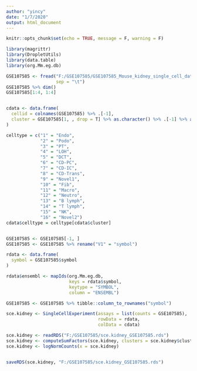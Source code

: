 ```yaml
---
author: "yincy"
date: "1/7/2020"
output: html_document
---
```


```r
knitr::opts_chunk$set(echo = TRUE, message = F, warning = F)
```

```r
library(magrittr)
library(DropletUtils)
library(data.table)
library(org.Mm.eg.db)
```

```r
GSE107585 <- fread("F:/GSE107585/GSE107585_Mouse_kidney_single_cell_datamatrix.txt.gz", 
                   sep = "\t")
GSE107585 %>% dim()
GSE107585[1:4, 1:4]


cdata <- data.frame(
  cellid = colnames(GSE107585) %>% .[-1], 
  cluster = GSE107585[1, , drop = T] %>% as.character() %>% .[-1] %>% as.integer()
)

celltype = c("1" = "Endo", 
             "2" = "Podo", 
             "3" = "PT", 
             "4" = "LOH", 
             "5" = "DCT", 
             "6" = "CD-PC", 
             "7" = "CD-IC", 
             "8" = "CD-Trans", 
             "9" = "Novel1", 
             "10" = "Fib", 
             "11" = "Macro", 
             "12" = "Neutro", 
             "13" = "B lymph", 
             "14" = "T lymph", 
             "15" = "NK", 
             "16" = "Novel2")
cdata$celltype = celltype[cdata$cluster]


GSE107585 <- GSE107585[-1, ]
GSE107585 <- GSE107585 %>% rename("V1" = "symbol") 

rdata <- data.frame(
  symbol = GSE107585$symbol
)

rdata$ensembl <- mapIds(org.Mm.eg.db, 
                        keys = rdata$symbol, 
                        keytype = "SYMBOL", 
                        column = "ENSEMBL")

GSE107585 <- GSE107585 %>% tibble::column_to_rownames("symbol")

sce.kidney <- SingleCellExperiment(assays = list(counts = GSE107585), 
                                   rowData = rdata, 
                                   colData = cdata)

sce.kidney <- readRDS("F:/GSE107585/sce.kidney_GSE107585.rds")
sce.kidney <- computeSumFactors(sce.kidney, clusters = sce.kidney$cluster)
sce.kidney <- logNormCounts(x = sce.kidney)


saveRDS(sce.kidney, "F:/GSE107585/sce.kidney_GSE107585.rds")
```



